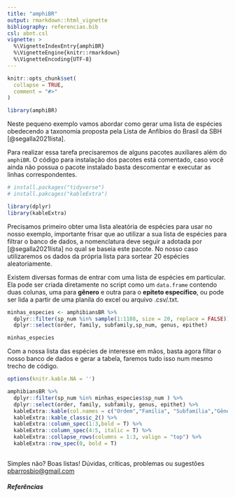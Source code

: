 ```yaml
---
title: "amphiBR"
output: rmarkdown::html_vignette
bibliography: referencias.bib
csl: abnt.csl
vignette: >
  %\VignetteIndexEntry{amphiBR}
  %\VignetteEngine{knitr::rmarkdown}
  %\VignetteEncoding{UTF-8}
---
```


```r
knitr::opts_chunk$set(
  collapse = TRUE,
  comment = "#>"
)
```

```r
library(amphiBR)
```

Neste pequeno exemplo vamos abordar como gerar uma lista de espécies obedecendo a taxonomia proposta pela Lista de Anfíbios do Brasil da SBH  [@segalla2021lista].

Para realizar essa tarefa precisaremos de alguns pacotes auxiliares além do `amphiBR`. O código para instalação dos pacotes está comentado, caso você ainda não possua o pacote instalado basta descomentar e executar as linhas correspondentes.

```r
# install.packages("tidyverse")
# install.pakcages("kableExtra")

library(dplyr)
library(kableExtra)
```

Precisamos primeiro obter uma lista aleatória de espécies para usar no nosso exemplo, importante frisar que ao utilizar a sua lista de espécies para filtrar o banco de dados, a nomenclatura deve seguir a adotada por [@segalla2021lista] no qual se baseia este pacote. No nosso caso utilizaremos os dados da própria lista para sortear 20 espécies aleatoriamente.

Existem diversas formas de entrar com uma lista de espécies em particular. Ela pode ser criada diretamente no script como um `data.frame` contendo duas colunas, uma para **gênero** e outra para o **epíteto específico**, ou pode ser lida a partir de uma planila do excel ou arquivo .csv/.txt. 

```r
minhas_especies <- amphibiansBR %>%
  dplyr::filter(sp_num %in% sample(1:1188, size = 20, replace = FALSE)) %>%
  dplyr::select(order, family, subfamily,sp_num, genus, epithet)

minhas_especies
```

Com a nossa lista das espécies de interesse em mãos, basta agora filtar o nosso banco de dados e gerar a tabela, faremos tudo isso num mesmo trecho de código.

```r
options(knitr.kable.NA = '')

amphibiansBR %>%
  dplyr::filter(sp_num %in% minhas_especies$sp_num ) %>%
  dplyr::select(order, family, subfamily, genus, epithet) %>%
  kableExtra::kable(col.names = c("Ordem","Família", "Subfamília","Gênero","Epíteto Específico")) %>%
  kableExtra::kable_classic_2() %>%
  kableExtra::column_spec(1:3,bold = T) %>%
  kableExtra::column_spec(4:5, italic = T) %>%
  kableExtra::collapse_rows(columns = 1:3, valign = "top") %>%
  kableExtra::row_spec(0, bold = T)
  
```

Simples não? Boas listas! Dúvidas, críticas, problemas ou sugestões <pbarrosbio@gmail.com>



##### Referências

<div id="refs"></div>
